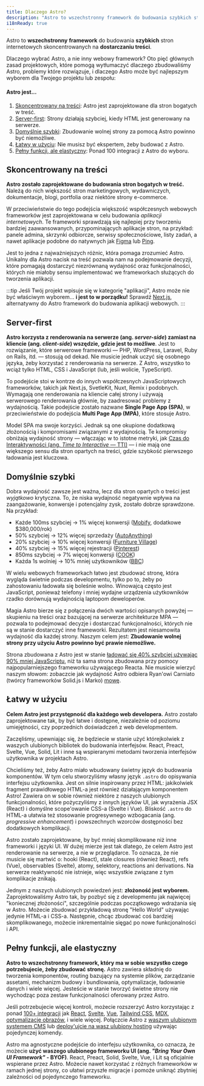 ```yaml
---
title: Dlaczego Astro?
description: "Astro to wszechstronny framework do budowania szybkich stron internetowych skoncentrowanych na dostarczaniu treści. Dowiedz się więcej."
i18nReady: true
---
```


Astro to **wszechstronny** **framework** do budowania **szybkich** stron internetowych skoncentrowanych na **dostarczaniu treści**.

Dlaczego wybrać Astro, a nie inny webowy framework? Oto pięć głównych zasad projektowych, które pomogą wytłumaczyć dlaczego zbudowaliśmy Astro, problemy które rozwiązuje, i dlaczego Astro może być najlepszym wyborem dla Twojego projektu lub zespołu:

#### Astro jest...

1. [Skoncentrowany na treści](#skoncentrowany-na-treści): Astro jest zaprojektowane dla stron bogatych w treść.
2. [Server-first](#server-first): Strony działają szybciej, kiedy HTML jest generowany na serwerze.
3. [Domyślnie szybki](#domyślnie-szybki): Zbudowanie wolnej strony za pomocą Astro powinno być niemożliwe.
4. [Łatwy w użyciu](#łatwy-w-użyciu): Nie musisz być ekspertem, żeby budować z Astro.
5. [Pełny funkcji, ale elastyczny](#pełny-funkcji-ale-elastyczny): Ponad 100 integracji z Astro do wyboru.

## Skoncentrowany na treści

**Astro zostało zaprojektowane do budowania stron bogatych w treść.** Należą do nich większość stron marketingowych, wydawniczych, dokumentacje, blogi, portfolia oraz niektóre strony e-commerce.

W przeciwieństwie do tego podejścia większość współczesnych webowych frameworków jest zaprojektowana w celu budowania *aplikacji internetowych*. Te frameworki sprawdzają się najlepiej przy tworzeniu bardziej zaawansowanych, przypominających aplikacje stron, na przykład: panele admina, skrzynki odbiorcze, serwisy społecznościowe, listy zadań, a nawet aplikacje podobne do natywnych jak [Figma](https://figma.com/) lub [Ping](https://ping.gg/).

Jest to jedna z najważniejszych różnic, która pomaga zrozumieć Astro. Unikalny dla Astro nacisk na treść pozwala nam na podejmowanie decyzji, które pomagają dostarczyć niezrównaną wydajność oraz funkcjonalności, których nie miałoby sensu implementować we frameworkach służących do tworzenia aplikacji.

:::tip
Jeśli Twój projekt wpisuje się w kategorię "aplikacji", Astro może nie być właściwym wyborem... **i jest to w porządku!** Sprawdź [Next.js](https://next.org/), alternatywny do Astro framework do budowania aplikacji webowych.
:::


## Server-first

**Astro korzysta z renderowania na serwerze (ang. *server-side*) zamiast na kliencie (ang. *client-side*) wszędzie, gdzie jest to możliwe**. Jest to rozwiązanie, które serwerowe frameworki — PHP, WordPress, Laravel, Ruby on Rails, itd. — stosują od dekad. Nie musicie jednak uczyć się osobnego języka, żeby korzystać z renderowania na serwerze. Z Astro, wszystko to wciąż tylko HTML, CSS i JavaScript (lub, jeśli wolicie, TypeScript).

To podejście stoi w kontrze do innych współczesnych JavaScriptowych frameworków, takich jak Next.js, SvetleKit, Nuxt, Remix i podobnych. Wymagają one renderowania na kliencie całej strony i używają serwerowego renderowania głównie, by zaadresować problemy z wydajnością. Takie podejście zostało nazwane **Single Page App (SPA)**, w przeciwieństwie do podejścia **Multi Page App (MPA)**, które stosuje Astro.

Model SPA ma swoje korzyści. Jednak są one okupione dodatkową złożonością i kompromisami związanymi z wydajnością. Te kompromisy obniżają wydajność strony — włączając w to istotne metryki, jak [Czas do Interaktywności (ang. *Time to Interactive* — TTI)](https://web.dev/interactive/) — i nie mają one większego sensu dla stron opartych na treści, gdzie szybkość pierwszego ładowania jest kluczowa.

## Domyślnie szybki

Dobra wydajność zawsze jest ważna, lecz dla stron opartych o treści jest *wyjątkowo* krytyczna. To, że niska wydajność negatywnie wpływa na zaangażowanie, konwersje i potencjalny zysk, zostało dobrze sprawdzone. Na przykład:

- Każde 100ms szybciej → 1% więcej konwersji ([Mobify](https://web.dev/why-speed-matters/), dodatkowe $380,000/rok)
- 50% szybciej → 12% więcej sprzedaży ([AutoAnything](https://www.digitalcommerce360.com/2010/08/19/web-accelerator-revs-conversion-and-sales-autoanything/))
- 20% szybciej → 10% więcej konwersji ([Furniture Village](https://www.thinkwithgoogle.com/intl/en-gb/marketing-strategies/app-and-mobile/furniture-village-and-greenlight-slash-page-load-times-boosting-user-experience/))
- 40% szybciej → 15% więcej rejestracji ([Pinterest](https://medium.com/pinterest-engineering/driving-user-growth-with-performance-improvements-cfc50dafadd7))
- 850ms szybciej → 7% więcej konwersji ([COOK](https://web.dev/why-speed-matters/))
- Każda 1s wolniej → 10% mniej użytkowników ([BBC](https://www.creativebloq.com/features/how-the-bbc-builds-websites-that-scale))

W wielu webowych frameworkach łatwo jest zbudować stronę, która wygląda świetnie podczas developmentu, tylko po to, żeby po zahostowaniu ładowała się boleśnie wolno. Winowajcą często jest JavaScript, ponieważ telefony i mniej wydajne urządzenia użytkowników rzadko dorównują wydajnością laptopom deweloperów.

Magia Astro bierze się z połączenia dwóch wartości opisanych powyżej — skupieniu na treści oraz bazującej na serwerze architekturze MPA — pozwala to podejmować decyzje i dostarczać funkcjonalności, których nie są w stanie dostarczyć inne frameworki. Rezultatem jest niesamowita wydajność dla każdej strony. Naszym celem jest: **Zbudowanie wolnej strony przy użyciu Astro powinno być prawie niemożliwe.**

Strona zbudowana z Astro jest w stanie [ładować się 40% szybciej używając 90% mniej JavaScriptu](https://twitter.com/t3dotgg/status/1437195415439360003), niż ta sama strona zbudowana przy pomocy najpopularniejszego frameworku używającego Reacta. Nie musicie wierzyć naszym słowom: zobaczcie jak wydajność Astro odbiera Ryan'owi Carniato (twórcy frameworków Solid.js i Marko) [mowę](https://youtu.be/2ZEMb_H-LYE?t=8163).


## Łatwy w użyciu

**Celem Astro jest przystępność dla każdego web developera.** Astro zostało zaprojektowane tak, by być łatwe i dostępne, niezależnie od poziomu umiejętności, czy poprzednich doświadczeń z web developmentem. 

Zaczęliśmy, upewniając się, że będziecie w stanie użyć którejkolwiek z waszych ulubionych bibliotek do budowania interfejsów. React, Preact, Svelte, Vue, Solid, Lit i inne są wspieranymi metodami tworzenia interfejsów użytkownika w projektach Astro.

Chcieliśmy też, żeby Astro miało wbudowany świetny język do budowania komponentów. W tym celu stworzyliśmy własny język `.astro` do opisywania interfejsu użytkownika. Jest on silnie inspirowany przez HTML: jakikolwiek fragment prawidłowego HTML-a jest również działającym komponentem Astro! Zawiera on w sobie również niektóre z naszych ulubionych funkcjonalności, które pożyczyliśmy z innych języków UI, jak wyrażenia JSX (React) i domyślne scope'owanie CSS-a (Svelte i Vue). Bliskość `.astro` do HTML-a ułatwia też stosowanie progresywnego wzbogacania (ang. *progressive enhancement*) i powszechnych wzorców dostępności bez dodatkowych komplikacji.

Astro zostało zaprojektowane, by być mniej skomplikowane niż inne frameworki i języki UI. W dużej mierze jest tak dlatego, że celem Astro jest renderowanie na serwerze, a nie w przeglądarce. To oznacza, że nie musicie się martwić o: hooki (React), stale closures (również React), refs (Vue), observables (Svelte), atomy, selektory, reactions ani derivations. Na serwerze reaktywność nie istnieje, więc wszystkie związane z tym komplikacje znikają.

Jednym z naszych ulubionych powiedzeń jest: **złożoność jest wyborem.** Zaprojektowaliśmy Astro tak, by pozbyć się z developmentu jak najwięcej "koniecznej złożoności", szczególnie podczas początkowego wdrażania się w Astro. Możecie zbudować przykładową stronę "Hello World" używając jedynie HTML-a i CSS-a. Następnie, chcąc zbudować coś bardziej skomplikowanego, możecie inkrementalnie sięgać po nowe funkcjonalności i API.


## Pełny funkcji, ale elastyczny

**Astro to wszechstronny framework, który ma w sobie wszystko czego potrzebujecie, żeby zbudować stronę.** Astro zawiera składnię do tworzenia komponentów, routing bazujący na systemie plików, zarządzanie assetami, mechanizm budowy i bundlowania, optymalizacje, ładowanie danych i wiele więcej. Jesteście w stanie tworzyć świetne strony nie wychodząc poza zestaw funkcjonalności oferowany przez Astro.

Jeśli potrzebujecie więcej kontroli, możecie rozszerzyć Astro korzystając z ponad [100+ integracji](https://astro.build/integrations/) jak [React](https://www.npmjs.com/package/@astrojs/react), [Svelte](https://www.npmjs.com/package/@astrojs/svelte), [Vue](https://www.npmjs.com/package/@astrojs/vue), [Tailwind CSS](https://www.npmjs.com/package/@astrojs/tailwind), [MDX](https://www.npmjs.com/package/@astrojs/mdx), [optymalizacje obrazów](https://www.npmjs.com/package/@astrojs/image), i wiele więcej. Połączcie Astro z [waszym ulubionym systemem CMS](https://astro.build/integrations/) lub [deploy'ujcie na wasz ulubiony hosting](/pl/guides/deploy/) używając pojedynczej komendy.

Astro ma agnostyczne podejście do interfejsu użytkownika, co oznacza, że możecie **użyć waszego ulubionego frameworku UI (ang. *"Bring Your Own UI Framework"* - BYOF)**. React, Preact, Solid, Svelte, Vue, i Lit są oficjalnie wspierane przez Astro. Możecie nawet korzystać z różnych frameworków w ramach jednej strony, co ułatwi przyszłe migracje i pomoże uniknąć zbytniej zależności od pojedynczego frameworku.
